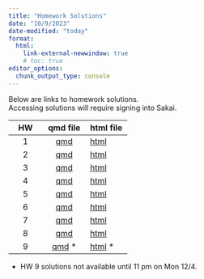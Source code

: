 ```yaml
---
title: "Homework Solutions"
date: "10/9/2023"
date-modified: "today"
format: 
  html:
    link-external-newwindow: true
    # toc: true
editor_options: 
  chunk_output_type: console
---
```


::: callout-note
Below are links to homework solutions.\
Accessing solutions will require signing into Sakai.
:::

| HW  |                                                      qmd file                                                       | html file                                                                                                             |
|:-------------------:|:-------------------------:|:------------------------|
|  1  |  [qmd](https://sakai.ohsu.edu/access/content/group/BSTA-511-1-AA-F23/HW_solutions/HW_1_F23_bsta511_Solutions.qmd)   | [html](https://sakai.ohsu.edu/access/content/group/BSTA-511-1-AA-F23/HW_solutions/HW_1_F23_bsta511_Solutions.html)    |
|  2  |  [qmd](https://sakai.ohsu.edu/access/content/group/BSTA-511-1-AA-F23/HW_solutions/HW_2_F23_bsta511_Solutions.qmd)   | [html](https://sakai.ohsu.edu/access/content/group/BSTA-511-1-AA-F23/HW_solutions/HW_2_F23_bsta511_Solutions.html)    |
|  3  |  [qmd](https://sakai.ohsu.edu/access/content/group/BSTA-511-1-AA-F23/HW_solutions/HW_3_F23_bsta511_Solutions.qmd)   | [html](https://sakai.ohsu.edu/access/content/group/BSTA-511-1-AA-F23/HW_solutions/HW_3_F23_bsta511_Solutions.html)    |
|  4  |  [qmd](https://sakai.ohsu.edu/access/content/group/BSTA-511-1-AA-F23/HW_solutions/HW_4_F23_bsta511_Solutions.qmd)   | [html](https://sakai.ohsu.edu/access/content/group/BSTA-511-1-AA-F23/HW_solutions/HW_4_F23_bsta511_Solutions.html)    |
|  5  |  [qmd](https://sakai.ohsu.edu/access/content/group/BSTA-511-1-AA-F23/HW_solutions/HW_5_F23_bsta511_Solutions.qmd)   | [html](https://sakai.ohsu.edu/access/content/group/BSTA-511-1-AA-F23/HW_solutions/HW_5_F23_bsta511_Solutions.html)    |
|  6  |  [qmd](https://sakai.ohsu.edu/access/content/group/BSTA-511-1-AA-F23/HW_solutions/HW_6_F23_bsta511_Solutions.qmd)   | [html](https://sakai.ohsu.edu/access/content/group/BSTA-511-1-AA-F23/HW_solutions/HW_6_F23_bsta511_Solutions.html)    |
|  7  |  [qmd](https://sakai.ohsu.edu/access/content/group/BSTA-511-1-AA-F23/HW_solutions/HW_7_F23_bsta511_Solutions.qmd)   | [html](https://sakai.ohsu.edu/access/content/group/BSTA-511-1-AA-F23/HW_solutions/HW_7_F23_bsta511_Solutions.html)    |
|  8  |  [qmd](https://sakai.ohsu.edu/access/content/group/BSTA-511-1-AA-F23/HW_solutions/HW_8_F23_bsta511_Solutions.qmd)   | [html](https://sakai.ohsu.edu/access/content/group/BSTA-511-1-AA-F23/HW_solutions/HW_8_F23_bsta511_Solutions.html)    |
|  9  | [qmd](https://sakai.ohsu.edu/access/content/group/BSTA-511-1-AA-F23/HW_solutions/HW_9_F23_bsta511_Solutions.qmd) \* | [html](https://sakai.ohsu.edu/access/content/group/BSTA-511-1-AA-F23/HW_solutions/HW_9_F23_bsta511_Solutions.html) \* |

-   HW 9 solutions not available until 11 pm on Mon 12/4.
